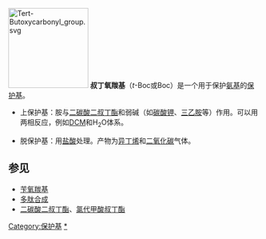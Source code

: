 [[File:Tert-Butoxycarbonyl_group.svg|160px]]
'''叔丁氧羰基'''（''t''-Boc或Boc）是一个用于保护[[氨基|氨基]]的[[保护基|保护基]]。

*上保护基：胺与[[二碳酸二叔丁酯|二碳酸二叔丁酯]]和弱碱（如[[碳酸钾|碳酸钾]]、[[三乙胺|三乙胺]]等）作用。可以用两相反应，例如[[二氯甲烷|DCM]]和H<sub>2</sub>O体系。

*脱保护基：用[[盐酸|盐酸]]处理。产物为[[异丁烯|异丁烯]]和[[二氧化碳|二氧化碳]]气体。

==参见==
*[[苄氧羰基|苄氧羰基]]
*[[多肽合成|多肽合成]]
*[[二碳酸二叔丁酯|二碳酸二叔丁酯]]、[[氯代甲酸叔丁酯|氯代甲酸叔丁酯]]

[[Category:保护基|Category:保护基]]
[[Category:叔丁酯|*]]